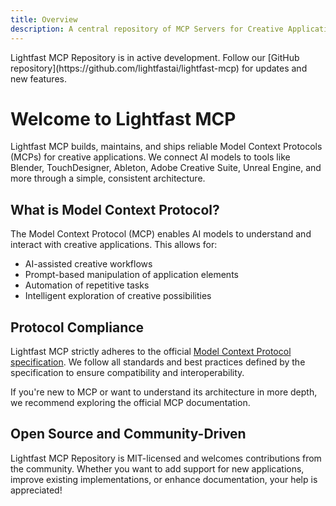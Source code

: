 ```yaml
---
title: Overview
description: A central repository of MCP Servers for Creative Applications
---
```


<Callout type="info">
  Lightfast MCP Repository is in active development. Follow our [GitHub repository](https://github.com/lightfastai/lightfast-mcp) for updates and new features. 
</Callout>

# Welcome to Lightfast MCP

Lightfast MCP builds, maintains, and ships reliable Model Context Protocols (MCPs) for creative applications. We connect AI models to tools like Blender, TouchDesigner, Ableton, Adobe Creative Suite, Unreal Engine, and more through a simple, consistent architecture.

## What is Model Context Protocol?

The Model Context Protocol (MCP) enables AI models to understand and interact with creative applications. This allows for:

- AI-assisted creative workflows
- Prompt-based manipulation of application elements
- Automation of repetitive tasks
- Intelligent exploration of creative possibilities

## Protocol Compliance

Lightfast MCP strictly adheres to the official [Model Context Protocol specification](https://modelcontextprotocol.io). We follow all standards and best practices defined by the specification to ensure compatibility and interoperability.

If you're new to MCP or want to understand its architecture in more depth, we recommend exploring the official MCP documentation.

## Open Source and Community-Driven

Lightfast MCP Repository is MIT-licensed and welcomes contributions from the community. Whether you want to add support for new applications, improve existing implementations, or enhance documentation, your help is appreciated!
